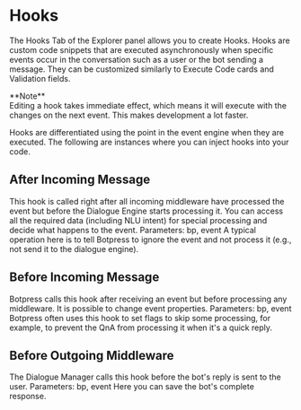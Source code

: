 
# Hooks

The Hooks Tab of the Explorer panel allows you to create Hooks. Hooks are custom code snippets that are executed asynchronously when specific events occur in the conversation such as a user or the bot sending a message. They can be customized similarly to Execute Code cards and Validation fields.

<Callout type="info">
  **Note** <br />
  Editing a hook takes immediate effect, which means it will execute with the changes on the next event. This makes development
  a lot faster.
</Callout>

Hooks are differentiated using the point in the event engine when they are executed. The following are instances where you can inject hooks into your code.

## After Incoming Message

This hook is called right after all incoming middleware have processed the event but before the Dialogue Engine starts processing it. You can access all the required data (including NLU intent) for special processing and decide what happens to the event.
Parameters: bp, event
A typical operation here is to tell Botpress to ignore the event and not process it (e.g., not send it to the dialogue engine).

## Before Incoming Message

Botpress calls this hook after receiving an event but before processing any middleware. It is possible to change event properties.
Parameters: bp, event
Botpress often uses this hook to set flags to skip some processing, for example, to prevent the QnA from processing it when it's a quick reply.

## Before Outgoing Middleware

The Dialogue Manager calls this hook before the bot's reply is sent to the user.
Parameters: bp, event
Here you can save the bot's complete response.
